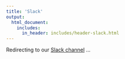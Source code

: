 ```yaml
---
title: 'Slack'
output:
  html_document:
    includes:
      in_header: includes/header-slack.html
---
```


Redirecting to our [<i class="fa fa-slack"></i> Slack channel](https://join.slack.com/t/nyhackr/shared_invite/zt-19oxjz8j4-cY_pbKopSG4fRRzHNEOMMQ?utm_source=nyhackr) ...
